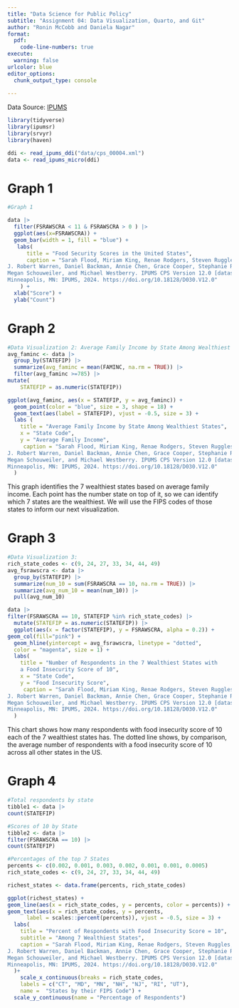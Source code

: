 ```yaml
---
title: "Data Science for Public Policy"
subtitle: "Assignment 04: Data Visualization, Quarto, and Git"
author: "Ronin McCobb and Daniela Nagar"
format: 
  pdf:
    code-line-numbers: true
execute: 
  warning: false
urlcolor: blue
editor_options: 
  chunk_output_type: console
  
---
```


\vspace{0.1in}

Data Source: [IPUMS](https://www.ipums.org/)

```r
library(tidyverse)
library(ipumsr)
library(srvyr)
library(haven)
```

```r
ddi <- read_ipums_ddi("data/cps_00004.xml")
data <- read_ipums_micro(ddi)

```
\newpage

# Graph 1
```r
#Graph 1

data |>
  filter(FSRAWSCRA < 11 & FSRAWSCRA > 0 ) |>
  ggplot(aes(x=FSRAWSCRA)) +
  geom_bar(width = 1, fill = "blue") +
   labs(
      title = "Food Security Scores in the United States",
      caption = "Sarah Flood, Miriam King, Renae Rodgers, Steven Ruggles,
J. Robert Warren, Daniel Backman, Annie Chen, Grace Cooper, Stephanie Richards,
Megan Schouweiler, and Michael Westberry. IPUMS CPS Version 12.0 [dataset]. 
Minneapolis, MN: IPUMS, 2024. https://doi.org/10.18128/D030.V12.0"
    ) +
  xlab("Score") +
  ylab("Count")

```

\newpage
# Graph 2
```r
#Data Visualization 2: Average Family Income by State Among Wealthiest States
avg_faminc <- data |>
  group_by(STATEFIP) |>
  summarize(avg_faminc = mean(FAMINC, na.rm = TRUE)) |>
  filter(avg_faminc >=785) |>
mutate(
    STATEFIP = as.numeric(STATEFIP))

ggplot(avg_faminc, aes(x = STATEFIP, y = avg_faminc)) +
  geom_point(color = "blue", size = 3, shape = 18) +
  geom_text(aes(label = STATEFIP), vjust = -0.5, size = 3) + 
  labs (
    title = "Average Family Income by State Among Wealthiest States",
    x = "State Code",
    y = "Average Family Income",
     caption = "Sarah Flood, Miriam King, Renae Rodgers, Steven Ruggles,
J. Robert Warren, Daniel Backman, Annie Chen, Grace Cooper, Stephanie Richards,
Megan Schouweiler, and Michael Westberry. IPUMS CPS Version 12.0 [dataset]. 
Minneapolis, MN: IPUMS, 2024. https://doi.org/10.18128/D030.V12.0"
  )

```

This graph identifies the 7 wealthiest states based on average family income. Each point has the number state on top of it, so we can identify which 7 states are the wealthiest. We will use the FIPS codes of those states to inform our next visualization.
\newpage


# Graph 3
```r
#Data Visualization 3: 
rich_state_codes <- c(9, 24, 27, 33, 34, 44, 49)
avg_fsrawscra <- data |>
  group_by(STATEFIP) |>
  summarize(num_10 = sum(FSRAWSCRA == 10, na.rm = TRUE)) |>
  summarize(avg_num_10 = mean(num_10)) |> 
  pull(avg_num_10)

data |>
filter(FSRAWSCRA == 10, STATEFIP %in% rich_state_codes) |>
  mutate(STATEFIP = as.numeric(STATEFIP)) |> 
  ggplot(aes(x = factor(STATEFIP), y = FSRAWSCRA, alpha = 0.2)) +
geom_col(fill="pink") +
  geom_hline(yintercept = avg_fsrawscra, linetype = "dotted", 
  color = "magenta", size = 1) +
  labs(
    title = "Number of Respondents in the 7 Wealthiest States with
    a Food Insecurity Score of 10",
    x = "State Code",
    y = "Food Insecurity Score",
     caption = "Sarah Flood, Miriam King, Renae Rodgers, Steven Ruggles,
J. Robert Warren, Daniel Backman, Annie Chen, Grace Cooper, Stephanie Richards,
Megan Schouweiler, and Michael Westberry. IPUMS CPS Version 12.0 [dataset]. 
Minneapolis, MN: IPUMS, 2024. https://doi.org/10.18128/D030.V12.0"
  )

```
This chart shows how many respondents with food insecurity score of 10 each of the 7 wealthiest states has. The dotted line shows, by comparison, the average number of respondents with a food insecurity score of 10 across all other states in the US.
\newpage

# Graph 4
```r
#Total respondents by state
tibble1 <- data |>
count(STATEFIP)

#Scores of 10 by State
tibble2 <- data |>
filter(FSRAWSCRA == 10) |>
count(STATEFIP)

#Percentages of the top 7 States
percents <- c(0.002, 0.001, 0.003, 0.002, 0.001, 0.001, 0.0005)
rich_state_codes <- c(9, 24, 27, 33, 34, 44, 49)

richest_states <- data.frame(percents, rich_state_codes)

ggplot(richest_states) +
geom_line(aes(x = rich_state_codes, y = percents, color = percents)) +
geom_text(aes(x = rich_state_codes, y = percents,
      label = scales::percent(percents)), vjust = -0.5, size = 3) +
  labs(
    title = "Percent of Respondents with Food Insecurity Score = 10",
    subtitle = "Among 7 Wealthiest States",
    caption = "Sarah Flood, Miriam King, Renae Rodgers, Steven Ruggles,
J. Robert Warren, Daniel Backman, Annie Chen, Grace Cooper, Stephanie Richards,
Megan Schouweiler, and Michael Westberry. IPUMS CPS Version 12.0 [dataset]. 
Minneapolis, MN: IPUMS, 2024. https://doi.org/10.18128/D030.V12.0"
  )+
    scale_x_continuous(breaks = rich_state_codes, 
    labels = c("CT", "MD", "MN", "NH", "NJ", "RI", "UT"), 
    name =  "States by their FIPS Code") +
  scale_y_continuous(name = "Percentage of Respondents")
```

